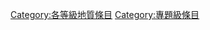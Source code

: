 {{Articles by Quality|topic=地質|project=地質|format=toc}}
{{Wikipedia category}}
{{emptycat}}
[[Category:各等級地質條目|Category:各等級地質條目]]
[[Category:專題級條目|Category:專題級條目]]